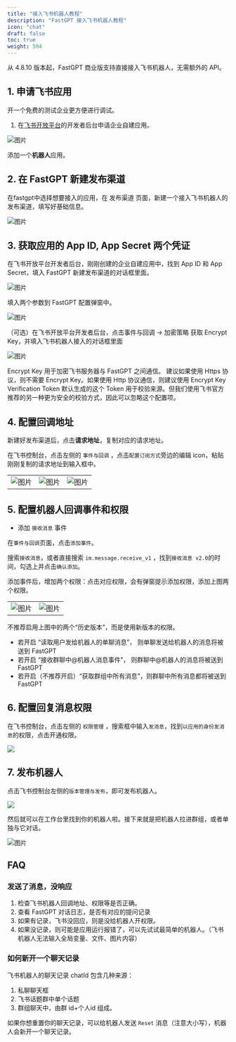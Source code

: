 ```yaml
---
title: "接入飞书机器人教程"
description: "FastGPT 接入飞书机器人教程"
icon: "chat"
draft: false
toc: true
weight: 504
---
```


从 4.8.10 版本起，FastGPT 商业版支持直接接入飞书机器人，无需额外的 API。

## 1. 申请飞书应用

开一个免费的测试企业更方便进行调试。

1. 在[飞书开放平台](https://open.feishu.cn/app)的开发者后台申请企业自建应用。

![图片](/imgs/feishu-bot-1.png)

添加一个**机器人**应用。

## 2. 在 FastGPT 新建发布渠道

在fastgpt中选择想要接入的应用，在 发布渠道 页面，新建一个接入飞书机器人的发布渠道，填写好基础信息。
   
![图片](/imgs/feishu-bot-2.png)

## 3. 获取应用的 App ID, App Secret 两个凭证

在飞书开放平台开发者后台，刚刚创建的企业自建应用中，找到 App ID 和 App Secret，填入 FastGPT 新建发布渠道的对话框里面。
   
![图片](/imgs/feishu-bot-3.png)

填入两个参数到 FastGPT 配置弹窗中。

![图片](/imgs/feishu-bot-4.png)

（可选）在飞书开放平台开发者后台，点击事件与回调 -> 加密策略 获取 Encrypt Key，并填入飞书机器人接入的对话框里面

![图片](/imgs/feishu-bot-5.png)

Encrypt Key 用于加密飞书服务器与 FastGPT 之间通信。
建议如果使用 Https 协议，则不需要 Encrypt Key。如果使用 Http 协议通信，则建议使用 Encrypt Key
Verification Token 默认生成的这个 Token 用于校验来源。但我们使用飞书官方推荐的另一种更为安全的校验方式，因此可以忽略这个配置项。
## 4. 配置回调地址

新建好发布渠道后，点击**请求地址**，复制对应的请求地址。

在飞书控制台，点击左侧的 `事件与回调` ，点击`配置订阅方式`旁边的编辑 icon，粘贴刚刚复制的请求地址到输入框中。
   
| | | |
| --- | --- | --- |
| ![图片](/imgs/feishu-bot-10.jpg) | ![图片](/imgs/feishu-bot-11.jpg) | ![图片](/imgs/feishu-bot-6.png) |

## 5. 配置机器人回调事件和权限

* 添加 `接收消息` 事件
   
在`事件与回调`页面，点击`添加事件`。

搜索`接收消息`，或者直接搜索 `im.message.receive_v1` ，找到`接收消息 v2.0`的时间，勾选上并点击`确认添加`。

添加事件后，增加两个权限：点击对应权限，会有弹窗提示添加权限，添加上图两个权限。

| | |
| --- | --- |
| ![图片](/imgs/feishu-bot-7.png) | ![图片](/imgs/feishu-bot-8.png) |

不推荐启用上图中的两个“历史版本”，而是使用新版本的权限。
- 若开启 “读取用户发给机器人的单聊消息”， 则单聊发送给机器人的消息将被送到 FastGPT
- 若开启 “接收群聊中@机器人消息事件”， 则群聊中@机器人的消息将被送到 FastGPT
- 若开启（不推荐开启）“获取群组中所有消息”，则群聊中所有消息都将被送到 FastGPT

## 6. 配置回复消息权限

在飞书控制台，点击左侧的 `权限管理` ，搜索框中输入`发消息`，找到`以应用的身份发消息`的权限，点击开通权限。

![](/imgs/feishu-bot-13.jpg)

## 7. 发布机器人

点击飞书控制台左侧的`版本管理与发布`，即可发布机器人。

![](/imgs/feishu-bot-12.jpg)

然后就可以在工作台里找到你的机器人啦。接下来就是把机器人拉进群组，或者单独与它对话。

![图片](/imgs/feishu-bot-9.png)

## FAQ

### 发送了消息，没响应

1. 检查飞书机器人回调地址、权限等是否正确。
2. 查看 FastGPT 对话日志，是否有对应的提问记录
3. 如果有记录，飞书没回应，则是没给机器人开权限。
4. 如果没记录，则可能是应用运行报错了，可以先试试最简单的机器人。（飞书机器人无法输入全局变量、文件、图片内容）

### 如何新开一个聊天记录

飞书机器人的聊天记录 chatId 包含几种来源：
1. 私聊聊天框
2. 飞书话题群中单个话题
3. 群组聊天中，由群 id+个人id 组成。

如果你想重置你的聊天记录，可以给机器人发送 `Reset` 消息（注意大小写），机器人会新开一个聊天记录。